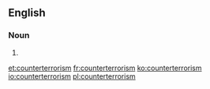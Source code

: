 ==English==

===Noun===
{{en-noun|-}}

# {{alternative spelling of|counter-terrorism}}

[[et:counterterrorism]]
[[fr:counterterrorism]]
[[ko:counterterrorism]]
[[io:counterterrorism]]
[[pl:counterterrorism]]